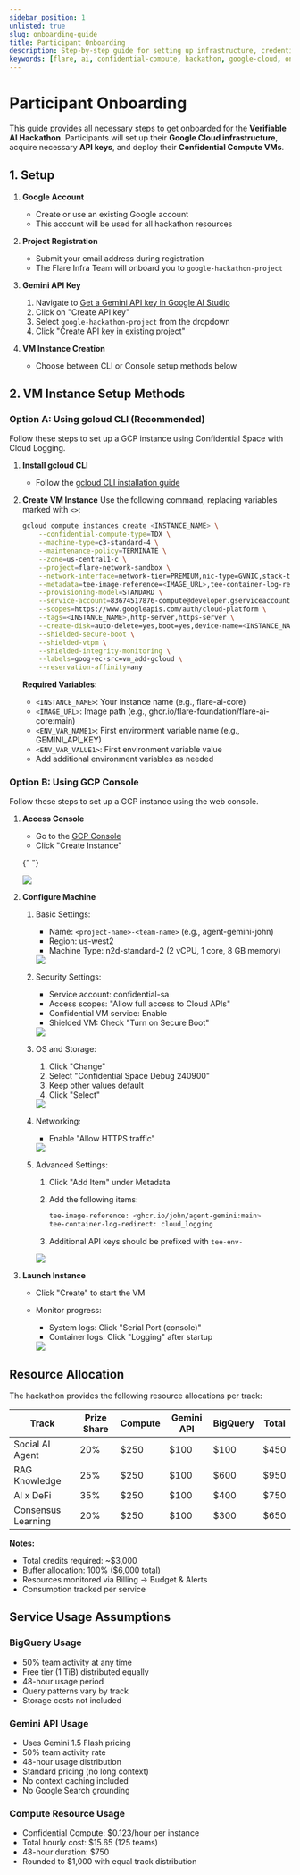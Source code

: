 ```yaml
---
sidebar_position: 1
unlisted: true
slug: onboarding-guide
title: Participant Onboarding
description: Step-by-step guide for setting up infrastructure, credentials, and cloud instances for the Verifiable AI Hackathon.
keywords: [flare, ai, confidential-compute, hackathon, google-cloud, onboarding]
---
```




# Participant Onboarding

This guide provides all necessary steps to get onboarded for the **Verifiable AI Hackathon**. Participants will set up their **Google Cloud infrastructure**, acquire necessary **API keys**, and deploy their **Confidential Compute VMs**.

## 1. Setup

1. **Google Account**

   - Create or use an existing Google account
   - This account will be used for all hackathon resources

2. **Project Registration**

   - Submit your email address during registration
   - The Flare Infra Team will onboard you to `google-hackathon-project`

3. **Gemini API Key**

   1. Navigate to [Get a Gemini API key in Google AI Studio](https://aistudio.google.com/app/apikey)
   2. Click on "Create API key"
   3. Select `google-hackathon-project` from the dropdown
   4. Click "Create API key in existing project"

4. **VM Instance Creation**
   - Choose between CLI or Console setup methods below

## 2. VM Instance Setup Methods

### Option A: Using gcloud CLI (Recommended)

Follow these steps to set up a GCP instance using Confidential Space with Cloud Logging.

1. **Install gcloud CLI**

   - Follow the [gcloud CLI installation guide](https://cloud.google.com/sdk/docs/install)

2. **Create VM Instance**
   Use the following command, replacing variables marked with `<>`:

   ```bash
   gcloud compute instances create <INSTANCE_NAME> \
       --confidential-compute-type=TDX \
       --machine-type=c3-standard-4 \
       --maintenance-policy=TERMINATE \
       --zone=us-central1-c \
       --project=flare-network-sandbox \
       --network-interface=network-tier=PREMIUM,nic-type=GVNIC,stack-type=IPV4_ONLY,subnet=default \
       --metadata=tee-image-reference=<IMAGE_URL>,tee-container-log-redirect=true,tee-env-<ENV_VAR_NAME1>=<ENV_VAR_VALUE1>,tee-env-<ENV_VAR_NAME2>=<ENV_VAR_VALUE2> \
       --provisioning-model=STANDARD \
       --service-account=83674517876-compute@developer.gserviceaccount.com \
       --scopes=https://www.googleapis.com/auth/cloud-platform \
       --tags=<INSTANCE_NAME>,http-server,https-server \
       --create-disk=auto-delete=yes,boot=yes,device-name=<INSTANCE_NAME>,image=projects/confidential-space-images/global/images/confidential-space-debug-250100,mode=rw,size=11,type=pd-balanced \
       --shielded-secure-boot \
       --shielded-vtpm \
       --shielded-integrity-monitoring \
       --labels=goog-ec-src=vm_add-gcloud \
       --reservation-affinity=any
   ```

   **Required Variables:**

   - `<INSTANCE_NAME>`: Your instance name (e.g., flare-ai-core)
   - `<IMAGE_URL>`: Image path (e.g., ghcr.io/flare-foundation/flare-ai-core:main)
   - `<ENV_VAR_NAME1>`: First environment variable name (e.g., GEMINI_API_KEY)
   - `<ENV_VAR_VALUE1>`: First environment variable value
   - Add additional environment variables as needed

### Option B: Using GCP Console

Follow these steps to set up a GCP instance using the web console.

1. **Access Console**

   - Go to the [GCP Console](https://console.cloud.google.com/)
   - Click "Create Instance"

   {" "}

   <img src={CreateInstance} />

2. **Configure Machine**

   1. Basic Settings:

      - Name: `<project-name>-<team-name>` (e.g., agent-gemini-john)
      - Region: us-west2
      - Machine Type: n2d-standard-2 (2 vCPU, 1 core, 8 GB memory)

      <img src={MachineConfiguration} />

   2. Security Settings:

      - Service account: confidential-sa
      - Access scopes: "Allow full access to Cloud APIs"
      - Confidential VM service: Enable
      - Shielded VM: Check "Turn on Secure Boot"

      <img src={Security} />

   3. OS and Storage:

      1. Click "Change"
      2. Select "Confidential Space Debug 240900"
      3. Keep other values default
      4. Click "Select"

      <img src={OsAndStorage} />

   4. Networking:

      - Enable "Allow HTTPS traffic"

      <img src={Networking} />

   5. Advanced Settings:

      1. Click "Add Item" under Metadata
      2. Add the following items:

         ```bash
         tee-image-reference: <ghcr.io/john/agent-gemini:main>
         tee-container-log-redirect: cloud_logging
         ```

      3. Additional API keys should be prefixed with `tee-env-`

      <img src={AddMetaData} />

3. **Launch Instance**

   - Click "Create" to start the VM
   - Monitor progress:

     - System logs: Click "Serial Port (console)"
     - Container logs: Click "Logging" after startup

     <img src={FinalStep} />

## Resource Allocation

The hackathon provides the following resource allocations per track:

| Track              | Prize Share | Compute | Gemini API | BigQuery | Total |
| ------------------ | ----------- | ------- | ---------- | -------- | ----- |
| Social AI Agent    | 20%         | $250    | $100       | $100     | $450  |
| RAG Knowledge      | 25%         | $250    | $100       | $600     | $950  |
| AI x DeFi          | 35%         | $250    | $100       | $400     | $750  |
| Consensus Learning | 20%         | $250    | $100       | $300     | $650  |

**Notes:**

- Total credits required: ~$3,000
- Buffer allocation: 100% ($6,000 total)
- Resources monitored via Billing → Budget & Alerts
- Consumption tracked per service

## Service Usage Assumptions

### BigQuery Usage

- 50% team activity at any time
- Free tier (1 TiB) distributed equally
- 48-hour usage period
- Query patterns vary by track
- Storage costs not included

### Gemini API Usage

- Uses Gemini 1.5 Flash pricing
- 50% team activity rate
- 48-hour usage distribution
- Standard pricing (no long context)
- No context caching included
- No Google Search grounding

### Compute Resource Usage

- Confidential Compute: $0.123/hour per instance
- Total hourly cost: $15.65 (125 teams)
- 48-hour duration: $750
- Rounded to $1,000 with equal track distribution
